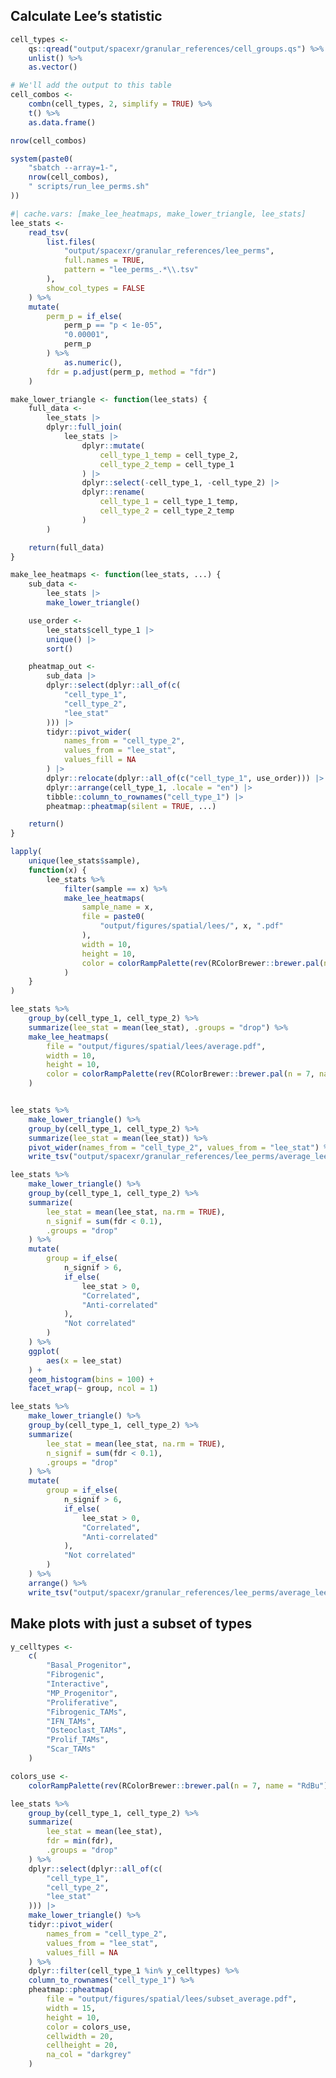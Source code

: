 ## Calculate Lee's statistic
```r
cell_types <-
    qs::qread("output/spacexr/granular_references/cell_groups.qs") %>%
    unlist() %>%
    as.vector()

# We'll add the output to this table
cell_combos <-
    combn(cell_types, 2, simplify = TRUE) %>%
    t() %>%
    as.data.frame()

nrow(cell_combos)

system(paste0(
    "sbatch --array=1-",
    nrow(cell_combos),
    " scripts/run_lee_perms.sh"
))
```

```r
#| cache.vars: [make_lee_heatmaps, make_lower_triangle, lee_stats]
lee_stats <-
    read_tsv(
        list.files(
            "output/spacexr/granular_references/lee_perms",
            full.names = TRUE,
            pattern = "lee_perms_.*\\.tsv"
        ),
        show_col_types = FALSE
    ) %>%
    mutate(
        perm_p = if_else(
            perm_p == "p < 1e-05",
            "0.00001",
            perm_p
        ) %>%
            as.numeric(),
        fdr = p.adjust(perm_p, method = "fdr")
    )

make_lower_triangle <- function(lee_stats) {
    full_data <-
        lee_stats |>
        dplyr::full_join(
            lee_stats |>
                dplyr::mutate(
                    cell_type_1_temp = cell_type_2,
                    cell_type_2_temp = cell_type_1
                ) |>
                dplyr::select(-cell_type_1, -cell_type_2) |>
                dplyr::rename(
                    cell_type_1 = cell_type_1_temp,
                    cell_type_2 = cell_type_2_temp
                )
        )

    return(full_data)
}

make_lee_heatmaps <- function(lee_stats, ...) {
    sub_data <-
        lee_stats |>
        make_lower_triangle()

    use_order <-
        lee_stats$cell_type_1 |>
        unique() |>
        sort()

    pheatmap_out <-
        sub_data |>
        dplyr::select(dplyr::all_of(c(
            "cell_type_1",
            "cell_type_2",
            "lee_stat"
        ))) |>
        tidyr::pivot_wider(
            names_from = "cell_type_2",
            values_from = "lee_stat",
            values_fill = NA
        ) |>
        dplyr::relocate(dplyr::all_of(c("cell_type_1", use_order))) |>
        dplyr::arrange(cell_type_1, .locale = "en") |>
        tibble::column_to_rownames("cell_type_1") |>
        pheatmap::pheatmap(silent = TRUE, ...)

    return()
}

lapply(
    unique(lee_stats$sample),
    function(x) {
        lee_stats %>%
            filter(sample == x) %>%
            make_lee_heatmaps(
                sample_name = x,
                file = paste0(
                    "output/figures/spatial/lees/", x, ".pdf"
                ),
                width = 10,
                height = 10,
                color = colorRampPalette(rev(RColorBrewer::brewer.pal(n = 7, name = "RdBu")))(100)
            )
    }
)

lee_stats %>%
    group_by(cell_type_1, cell_type_2) %>%
    summarize(lee_stat = mean(lee_stat), .groups = "drop") %>%
    make_lee_heatmaps(
        file = "output/figures/spatial/lees/average.pdf",
        width = 10,
        height = 10,
        color = colorRampPalette(rev(RColorBrewer::brewer.pal(n = 7, name = "RdBu")))(100)
    )


lee_stats %>%
    make_lower_triangle() %>%
    group_by(cell_type_1, cell_type_2) %>%
    summarize(lee_stat = mean(lee_stat)) %>%
    pivot_wider(names_from = "cell_type_2", values_from = "lee_stat") %>%
    write_tsv("output/spacexr/granular_references/lee_perms/average_lee.tsv")

lee_stats %>%
    make_lower_triangle() %>%
    group_by(cell_type_1, cell_type_2) %>%
    summarize(
        lee_stat = mean(lee_stat, na.rm = TRUE),
        n_signif = sum(fdr < 0.1),
        .groups = "drop"
    ) %>%
    mutate(
        group = if_else(
            n_signif > 6,
            if_else(
                lee_stat > 0,
                "Correlated",
                "Anti-correlated"
            ),
            "Not correlated"
        )
    ) %>%
    ggplot(
        aes(x = lee_stat)
    ) +
    geom_histogram(bins = 100) +
    facet_wrap(~ group, ncol = 1)

lee_stats %>%
    make_lower_triangle() %>%
    group_by(cell_type_1, cell_type_2) %>%
    summarize(
        lee_stat = mean(lee_stat, na.rm = TRUE),
        n_signif = sum(fdr < 0.1),
        .groups = "drop"
    ) %>%
    mutate(
        group = if_else(
            n_signif > 6,
            if_else(
                lee_stat > 0,
                "Correlated",
                "Anti-correlated"
            ),
            "Not correlated"
        )
    ) %>%
    arrange() %>%
    write_tsv("output/spacexr/granular_references/lee_perms/average_lee_stats.tsv")

```

## Make plots with just a subset of types

```r
y_celltypes <-
    c(
        "Basal_Progenitor",
        "Fibrogenic",
        "Interactive",
        "MP_Progenitor",
        "Proliferative",
        "Fibrogenic_TAMs",
        "IFN_TAMs",
        "Osteoclast_TAMs",
        "Prolif_TAMs",
        "Scar_TAMs"
    )

colors_use <-
    colorRampPalette(rev(RColorBrewer::brewer.pal(n = 7, name = "RdBu")))(1000)

lee_stats %>%
    group_by(cell_type_1, cell_type_2) %>%
    summarize(
        lee_stat = mean(lee_stat),
        fdr = min(fdr),
        .groups = "drop"
    ) %>%
    dplyr::select(dplyr::all_of(c(
        "cell_type_1",
        "cell_type_2",
        "lee_stat"
    ))) |>
    make_lower_triangle() %>%
    tidyr::pivot_wider(
        names_from = "cell_type_2",
        values_from = "lee_stat",
        values_fill = NA
    ) %>%
    dplyr::filter(cell_type_1 %in% y_celltypes) %>%
    column_to_rownames("cell_type_1") %>%
    pheatmap::pheatmap(
        file = "output/figures/spatial/lees/subset_average.pdf",
        width = 15,
        height = 10,
        color = colors_use,
        cellwidth = 20,
        cellheight = 20,
        na_col = "darkgrey"
    )

```

